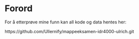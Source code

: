 # Forord {.unnumbered} 

For å etterprøve mine funn kan all kode og data hentes her: 

https://github.com/Ullernify/mappeeksamen-idr4000-ulrich.git



